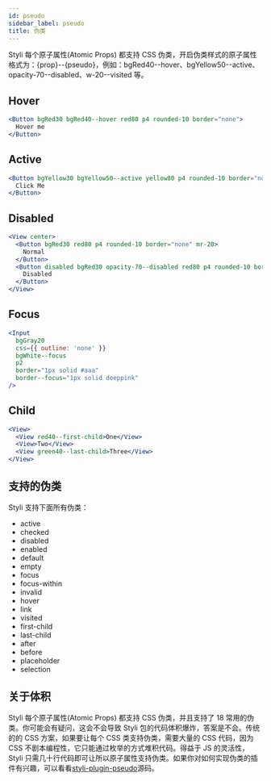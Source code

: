 ```yaml
---
id: pseudo
sidebar_label: pseudo
title: 伪类
---
```


Styli 每个原子属性(Atomic Props) 都支持 CSS 伪类，开启伪类样式的原子属性格式为：{prop}--{pseudo}，例如：bgRed40--hover、bgYellow50--active、opacity-70--disabled、w-20--visited 等。

## Hover

```jsx live
<Button bgRed30 bgRed40--hover red80 p4 rounded-10 border="none">
  Hover me
</Button>
```

## Active

```jsx live
<Button bgYellow30 bgYellow50--active yellow80 p4 rounded-10 border="none">
  Click Me
</Button>
```

## Disabled

```jsx live
<View center>
  <Button bgRed30 red80 p4 rounded-10 border="none" mr-20>
    Normal
  </Button>
  <Button disabled bgRed30 opacity-70--disabled red80 p4 rounded-10 border="none">
    Disabled
  </Button>
</View>
```

## Focus

```jsx live
<Input
  bgGray20
  css={{ outline: 'none' }}
  bgWhite--focus
  p2
  border="1px solid #aaa"
  border--focus="1px solid deeppink"
/>
```

## Child

```jsx live
<View>
  <View red40--first-child>One</View>
  <View>Two</View>
  <View green40--last-child>Three</View>
</View>
```

## 支持的伪类

Styli 支持下面所有伪类：

- active
- checked
- disabled
- enabled
- default
- empty
- focus
- focus-within
- invalid
- hover
- link
- visited
- first-child
- last-child
- after
- before
- placeholder
- selection

## 关于体积

Styli 每个原子属性(Atomic Props) 都支持 CSS 伪类，并且支持了 18 常用的伪类。你可能会有疑问，这会不会导致 Styli 包的代码体积爆炸，答案是不会。传统的的 CSS 方案，如果要让每个 CSS 类支持伪类，需要大量的 CSS 代码，因为 CSS 不剧本编程性，它只能通过枚举的方式堆积代码。得益于 JS 的灵活性，Styli 只需几十行代码即可让所以原子属性支持伪类。如果你对如何实现伪类的插件有兴趣，可以看看[styli-plugin-pseudo](https://github.com/forsigner/styli/blob/master/packages/styli-plugin-pseudo/src/index.ts)源码。
